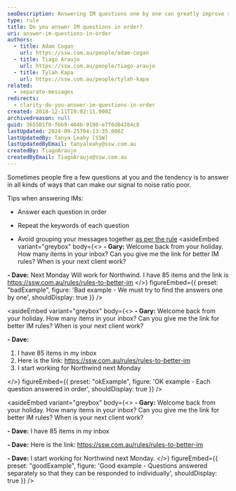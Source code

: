 ```yaml
---
seoDescription: Answering IM questions one by one can greatly improve signal to noise ratio and make communication more efficient. To do this, simply respond to each question separately, repeating its keywords as necessary.
type: rule
title: Do you answer IM questions in order?
uri: answer-im-questions-in-order
authors:
  - title: Adam Cogan
    url: https://ssw.com.au/people/adam-cogan
  - title: Tiago Araujo
    url: https://ssw.com.au/people/tiago-araujo
  - title: Tylah Kapa
    url: https://ssw.com.au/people/tylah-kapa
related:
  - separate-messages
redirects:
  - clarity-do-you-answer-im-questions-in-order
created: 2018-12-11T19:02:11.000Z
archivedreason: null
guid: 365501f0-fbb9-404b-9198-e7f0d84284c0
lastUpdated: 2024-09-25T04:13:35.000Z
lastUpdatedBy: Tanya Leahy [SSW]
lastUpdatedByEmail: tanyaleahy@ssw.com.au
createdBy: TiagoAraujo
createdByEmail: TiagoAraujo@ssw.com.au
---
```


Sometimes people fire a few questions at you and the tendency is to answer in all kinds of ways that can make our signal to noise ratio poor.

Tips when answering IMs:

* Answer each question in order

* Repeat the keywords of each question

* Avoid grouping your messages together [as per the rule](/separate-messages)
<asideEmbed
  variant="greybox"
  body={<>
    **- Gary:**
Welcome back from your holiday. How many items in your inbox? Can you give me the link for better IM rules? When is your next client work?

**- Dave:**
Next Monday
Will work for Northwind. I have 85 items and the link is <https://ssw.com.au/rules/rules-to-better-im>
  </>}
  figureEmbed={{
    preset: "badExample",
    figure: 'Bad example - We must try to find the answers one by one',
    shouldDisplay: true
  }}
/>

<asideEmbed
  variant="greybox"
  body={<>
    **- Gary:**
Welcome back from your holiday. How many items in your inbox? Can you give me the link for better IM rules? When is your next client work?

**- Dave:**

1. I have 85 items in my inbox
2. Here is the link: <https://ssw.com.au/rules/rules-to-better-im>
3. I start working for Northwind next Monday

  </>}
  figureEmbed={{
    preset: "okExample",
    figure: 'OK example - Each question answered in order',
    shouldDisplay: true
  }}
/>

<asideEmbed
  variant="greybox"
  body={<>
    **- Gary:**
Welcome back from your holiday. How many items in your inbox? Can you give me the link for better IM rules? When is your next client work?

**- Dave:**
I have 85 items in my inbox

**- Dave:**
Here is the link: <https://ssw.com.au/rules/rules-to-better-im>

**- Dave:**
I start working for Northwind next Monday.
  </>}
  figureEmbed={{
    preset: "goodExample",
    figure: 'Good example - Questions answered separately so that they can be responded to individually',
    shouldDisplay: true
  }}
/>
